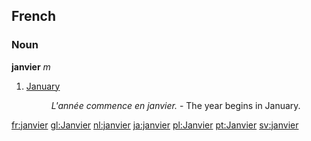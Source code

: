 ==French==
===Noun===
'''janvier''' ''m''

# [[January]]
#: ''L'année commence en janvier.'' - The year begins in January.

[[fr:janvier]]
[[gl:Janvier]]
[[nl:janvier]]
[[ja:janvier]]
[[pl:Janvier]]
[[pt:Janvier]]
[[sv:janvier]]